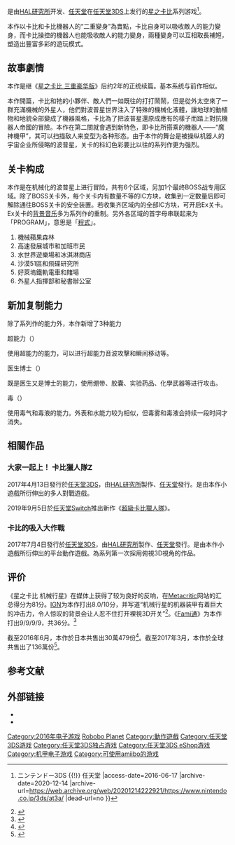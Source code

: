 {{NoteTA
| G1 = Games
| G2 = Nintendo
}}
{{Infobox video game
| title = 星之卡比 机械行星
| japanese = 星のカービィ ロボボプラネット
| english = Kirby: Planet Robobot
| image = Kirby_Planet_Robobot.jpg
| caption = 日版游戏封面
| genre = [[电子角色扮演游戏|动作]]
| platforms = [[任天堂3DS|任天堂3DS]]
| developer = [[HAL研究所|HAL研究所]]
| publisher = [[任天堂|任天堂]]
| released = {{vgrelease|JP|2016年4月28日|NA|2016年6月10日|EU|2016年6月10日|HK|2016年6月17日}}
}}

{{vgname|星之卡比 机械行星|ja=星のカービィ ロボボプラネット|en=Kirby: Planet Robobot|diff=yes|aka=星之卡比 机器人星球}}是由[[HAL研究所|HAL研究所]]开发、[[任天堂|任天堂]]在[[任天堂3DS|任天堂3DS]]上发行的[[星之卡比|星之卡比]]系列游戏<ref name="offical">{{Cite web |url=https://www.nintendo.co.jp/3ds/at3a/ |title=星のカービィ ロボボプラネット {{!}} ニンテンドー3DS {{!}} 任天堂 |access-date=2016-06-17 |archive-date=2020-12-14 |archive-url=https://web.archive.org/web/20201214222921/https://www.nintendo.co.jp/3ds/at3a/ |dead-url=no }}</ref>。

本作以卡比和卡比機器人的“二重變身”為賣點，卡比自身可以吸收敵人的能力變身，而卡比操控的機器人也能吸收敵人的能力變身，兩種變身可以互相取長補短，塑造出豐富多彩的遊玩模式。

== 故事劇情 ==
本作是继《[[星之卡比_三重豪华版|星之卡比 三重豪华版]]》后约2年的正统续篇。基本系统与前作相似。

本作開篇，卡比和牠的小夥伴、敵人們一如既往的打打鬧鬧，但是從外太空來了一群充滿機械的外星人，他們對波普星世界注入了特殊的機械化液體，讓地球的動植物和地貌全部變成了機器風格，卡比為了把波普星還原成應有的樣子而踏上對抗機器人帝國的冒險。本作在第二關就會遇到新特色，即卡比所搭乘的機器人——“魔神機甲”，其可以扫描敌人来变型为各种形态。由于本作的舞台是被操纵机器人的宇宙企业所侵略的波普星，关卡的科幻色彩要比以往的系列作更为强烈。

== 关卡构成 ==
本作是在机械化的波普星上进行冒险，共有6个区域，另加1个最终BOSS战专用区域。除了BOSS关卡外，每个关卡内有数量不等的IC方块，收集到一定数量后即可解除通往BOSS关卡的安全装置。若收集齐区域内的全部IC方块，可开启Ex关卡。Ex关卡的[[背景音乐|背景音乐]]多为系列作的重制。另外各区域的首字母串联起来为「PROGRAM」，意思是「[[程式|程式]]」。
#機械蘋果森林
#高速發展城市和加班市民
#水世界遊樂場和冰淇淋商店
#沙漠51區和飛碟研究所
#好萊塢鐵軌電車和賭場
#外星人指揮部和秘書辦公室

== 新加复制能力 ==
除了系列作的能力外，本作新增了3种能力
;超能力（{{lang|ja|エスパー}}）
使用超能力的能力，可以进行超能力音波攻擊和瞬间移动等。
;医生博士（{{lang|ja|ドクター}}）
既是医生又是博士的能力，使用绷带、胶囊、实验药品、化學武器等进行攻击。
;毒（{{lang|ja|ポイズン}}）
使用毒气和毒液的能力。外表和水能力较为相似，但毒雾和毒液会持续一段时间才消失。

== 相關作品 ==

=== 大家一起上！ 卡比獵人隊Z ===
2017年4月13日發行於[[任天堂3DS|任天堂3DS]]，由[[HAL研究所|HAL研究所]]製作、[[任天堂|任天堂]]發行。是由本作小遊戲所衍伸出的多人對戰遊戲。

2019年9月5日於[[任天堂Switch|任天堂Switch]]推出新作《[[超級卡比獵人隊|超級卡比獵人隊]]》。

=== 卡比的吸入大作戰 ===
2017年7月4日發行於[[任天堂3DS|任天堂3DS]]，由[[HAL研究所|HAL研究所]]製作、[[任天堂|任天堂]]發行。是由本作小遊戲所衍伸出的平台動作遊戲。為系列第一次採用俯視3D視角的作品。

== 评价 ==
{{Video game reviews|MC=81/100<ref>{{cite web|url=http://www.metacritic.com/game/3ds/kirby-planet-robobot|title=Kirby: Planet Robobot for 3DS Reviews|work=[[Metacritic|Metacritic]]|publisher=[[CBS_Interactive|CBS Interactive]]|access-date=February 8, 2017|archive-date=February 7, 2017|archive-url=https://web.archive.org/web/20170207081755/http://www.metacritic.com/game/3ds/kirby-planet-robobot|url-status=live}}</ref>|Destruct=7/10<ref>{{cite news|last1=Carter|first1=Chris|title=Domo arigato|url=https://www.destructoid.com/review-kirby-planet-robobot-362748.phtml|website=Destructoid|access-date=26 July 2016|date=June 10, 2016|archive-date=16 June 2016|archive-url=https://web.archive.org/web/20160616084547/https://www.destructoid.com/review-kirby-planet-robobot-362748.phtml|url-status=live}}</ref>|EGM=9/10<ref>{{Cite web|url=http://www.egmnow.com/articles/reviews/kirby-planet-robobot-review/|title=Kirby: Planet Robobot review|last=Carsillo|first=Ray|date=June 7, 2016|website=Electronic gaming Monthly|access-date=November 22, 2020|url-status=dead|archive-url=https://web.archive.org/web/20160905060531/http://www.egmnow.com/articles/reviews/kirby-planet-robobot-review/|archive-date=September 5, 2016}}</ref>|GI=8/10<ref>{{cite web|url=http://www.gameinformer.com/games/kirby_planet_robobot/b/3ds/archive/2016/05/25/game-informer-kirby-robobot-3ds-review.aspx|title=Kirby: Planet Robobot Reviews|work=[[Game_Informer|Game Informer]]|access-date=March 4, 2017|archive-url=https://web.archive.org/web/20161107232717/http://www.gameinformer.com/games/kirby_planet_robobot/b/3ds/archive/2016/05/25/game-informer-kirby-robobot-3ds-review.aspx|archive-date=November 7, 2016|url-status=dead}}</ref>|GameRev=4/5<ref>{{Cite web|url=https://www.gamerevolution.com/review/70423-kirby-planet-robobot-review#/slide/1|title=Kirby: Planet Robobot Review|last=Schaller|first=Kevin|date=May 28, 2016|website=Game Revolution|access-date=November 22, 2020|url-status=live|archive-url=https://web.archive.org/web/20201122154934/https://www.gamerevolution.com/review/70423-kirby-planet-robobot-review#/slide/1|archive-date=November 22, 2020}}</ref>|GSpot=8/10<ref>{{cite news|last1=Brown|first1=Peter|title=Variety is the spice of life.|url=http://www.gamespot.com/reviews/kirby-planet-robobot-review/1900-6416441/|access-date=23 July 2016|date=May 25, 2016|archive-date=31 July 2016|archive-url=https://web.archive.org/web/20160731041624/http://www.gamespot.com/reviews/kirby-planet-robobot-review/1900-6416441/|url-status=live}}</ref>|GTM=8/10<ref>{{Cite web|url=http://www.gamestm.co.uk/reviews/kirby-planet-robobot-review/|title=Kirby: Planet Robobot review|website=GamesTM|access-date=November 22, 2020|url-status=dead|archive-url=https://web.archive.org/web/20180517103305/http://www.gamestm.co.uk/reviews/kirby-planet-robobot-review/|archive-date=May 17, 2018}}</ref>|IGN=8/10<ref>{{cite news|last1=Graeber|first1=Brendan|title=Making robot suits look good in pink.|url=http://www.ign.com/games/kirby-planet-robobot/3ds-20050392|access-date=25 July 2016|website=Ign.com|archive-date=26 July 2016|archive-url=https://web.archive.org/web/20160726031701/http://www.ign.com/games/kirby-planet-robobot/3ds-20050392|url-status=live}}</ref>|NLife={{rating|9|10}}<ref>{{cite web|url=http://www.nintendolife.com/reviews/3ds/kirby_planet_robobot|title=Kirby: Planey Robobot for Nintendo 3DS review|publisher=Nintendo Life|access-date=May 25, 2016|archive-date=May 26, 2016|archive-url=https://web.archive.org/web/20160526101604/http://www.nintendolife.com/reviews/3ds/kirby_planet_robobot|url-status=live}}</ref>|NWR=9/10<ref>{{cite web|url=http://www.nintendoworldreport.com/review/42740/kirby-planet-robobot-3ds-review|title=Kirby: Planet Robobot review|publisher=Nintendo World Report|access-date=May 25, 2016|archive-date=May 26, 2016|archive-url=https://web.archive.org/web/20160526123659/http://www.nintendoworldreport.com/review/42740/kirby-planet-robobot-3ds-review|url-status=live}}</ref>|Poly=8/10<ref>{{Cite web|url=https://www.polygon.com/2016/6/10/11907078/kirby-planet-robobot-review|title=KIRBY: PLANET ROBOBOT REVIEW|last=Hawkins|first=Janine|date=June 10, 2020|website=Polygon|access-date=November 22, 2020|url-status=live|archive-url=https://web.archive.org/web/20201122160240/https://www.polygon.com/2016/6/10/11907078/kirby-planet-robobot-review|archive-date=November 22, 2020}}</ref>|SN=8/10<ref>{{Cite web|url=https://www.shacknews.com/article/95007/kirby-planet-robobot-review-mechanical-merriment|title=Kirby: Planet Robobot Review: Mechanical Merriment|last=Watts|first=Steve|date=June 3, 2016|website=Shacknews|access-date=November 22, 2020|url-status=live|archive-url=https://web.archive.org/web/20200806080733/https://www.shacknews.com/article/95007/kirby-planet-robobot-review-mechanical-merriment|archive-date=August 6, 2020}}</ref>|USG=4/5<ref>{{Cite web|url=https://www.usgamer.net/articles/kirby-planet-robobot-3ds-review-a-gundam-good-time|title=Kirby: Planet Robobot 3DS Review: A Gundam Good Time
|last=Parish|first=Jeremy|date=June 20, 2016|website=USGamer|access-date=November 22, 2020|url-status=live|archive-url=https://web.archive.org/web/20201114205859/https://www.usgamer.net/articles/kirby-planet-robobot-3ds-review-a-gundam-good-time|archive-date=November 14, 2020}}</ref>}}《星之卡比 机械行星》在媒体上获得了较为良好的反响，在[[Metacritic|Metacritic]]网站的汇总得分为81分。[[IGN|IGN]]为本作打出8.0/10分，并写道“机械行星的机器装甲有着巨大的冲击力，令人惊叹的背景会让人忍不住打开裸視3D开关”<ref name="ign">{{Cite web |url=http://www.ign.com/articles/2016/05/27/kirby-planet-robobot-review |title=Kirby: Planet Robobot Review - IGN |access-date=2016-06-18 |archive-date=2020-11-24 |archive-url=https://web.archive.org/web/20201124190241/https://www.ign.com/articles/2016/05/27/kirby-planet-robobot-review |dead-url=no }}</ref>。《[[Fami通|Fami通]]》为本作打出9/9/9/9，共36分。<ref name="fami">{{Cite web |url=http://www.gamnesia.com/news/kirby-planet-robobot-received-a-36-40-score-from-famitsu |title=Kirby: Planet Robobot Received a 36/40 Score From Famitsu |access-date=2016-06-18 |archive-date=2017-03-05 |archive-url=https://web.archive.org/web/20170305003802/http://www.gamnesia.com/news/kirby-planet-robobot-received-a-36-40-score-from-famitsu |dead-url=no }}</ref>

截至2016年6月，本作於日本共售出30萬479份<ref>{{cite web|title=This Week In Sales: Dragon Quest Heroes II, Overwatch, And Kirby Continue Leading The Way|url=http://www.siliconera.com/2016/06/08/week-sales-dragon-quest-heroes-ii-overwatch-kirby-continue-leading-way/|access-date=2017-08-01|date=2016-06-08|website=Siliconera.com|language=en|archive-url=https://web.archive.org/web/20170328145215/http://www.siliconera.com/2016/06/08/week-sales-dragon-quest-heroes-ii-overwatch-kirby-continue-leading-way/|archive-date=2017-03-28|url-status=dead}}</ref>。截至2017年3月，本作於全球共售出了136萬份<ref>{{Cite web|title=Nintendo Switch Ships 2.74M Units, Zelda Rises To 3.84M Shipped|url=https://www.gamespot.com/articles/nintendo-switch-ships-274m-units-zelda-rises-to-38/1100-6449626/|access-date=2022-03-25|work=GameSpot|language=en|archive-date=2017-07-10|archive-url=https://web.archive.org/web/20170710082101/https://www.gamespot.com/articles/nintendo-switch-ships-274m-units-zelda-rises-to-38/1100-6449626/}}</ref>。

== 参考文献 ==
{{Reflist}}

== 外部链接 ==
* {{Official|https://www.nintendo.co.jp/3ds/at3a/}}{{ja}}
* {{Official|https://kirby.nintendo.com/planet-robobot/}}{{en}}

{{星之卡比系列}}

{{DEFAULTSORT:Kirby, Robobo Planet}}
[[Category:2016年电子游戏|Category:2016年电子游戏]]
[[Category:星之卡比系列电子游戏|Robobo Planet]]
[[Category:動作遊戲|Category:動作遊戲]]
[[Category:任天堂3DS游戏|Category:任天堂3DS游戏]]
[[Category:任天堂3DS独占游戏|Category:任天堂3DS独占游戏]]
[[Category:任天堂3DS_eShop游戏|Category:任天堂3DS eShop游戏]]
[[Category:机甲电子游戏|Category:机甲电子游戏]]
[[Category:可使用amiibo的游戏|Category:可使用amiibo的游戏]]